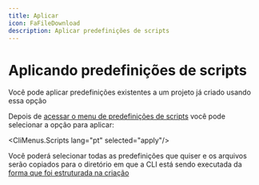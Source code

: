 ```yaml
---
title: Aplicar
icon: FaFileDownload
description: Aplicar predefinições de scripts
---
```


# Aplicando predefinições de scripts

Você pode aplicar predefinições existentes a um projeto já criado usando essa opção

Depois de [acessar o menu de predefinições de scripts](/docs/presets/scripts/start) você pode selecionar a opção para aplicar:

<CliMenus.Scripts lang="pt" selected="apply"/>

Você poderá selecionar todas as predefinições que quiser e os arquivos serão copiados para o diretório em que a CLI está sendo executada da [forma que foi estruturada na criação](/docs/presets/scripts/new)